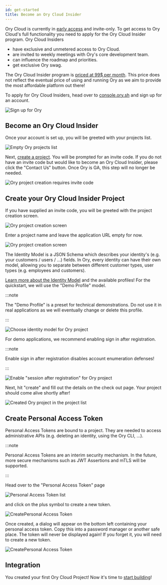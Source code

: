 ```yaml
---
id: get-started
title: Become an Ory Cloud Insider
---
```


Ory Cloud is currently in [early access](./early-access.mdx) and invite-only. To
get access to Ory Cloud's full functionality you need to apply for the Ory Cloud
Insider program. Ory Cloud Insiders

- have exclusive and unmetered access to Ory Cloud.
- are invited to weekly meetings with Ory's core development team.
- can influence the roadmap and priorities.
- get exclusive Ory swag.

The Ory Cloud Insider program is
[priced at 99$ per month](https://www.ory.sh/pricing/). This price does not
reflect the eventual price of using and running Ory as we aim to provide the
most affordable platform out there!

To apply for Ory Cloud Insiders, head over to
[console.ory.sh](https://console.ory.sh) and sign up for an account.

![Sign up for Ory](./images/get-started/signup.png)

## Become an Ory Cloud Insider

Once your account is set up, you will be greeted with your projects list.

![Empty Ory projects list](./images/get-started/project-list-empty.png)

Next, [create a project](https://console.ory.sh/projects/create). You will be
prompted for an invite code. If you do not have an invite code but would like to
become an Ory Cloud Insider, please click the "Contact Us" button. Once Ory is
GA, this step will no longer be needed.

![Ory project creation requires invite code](./images/get-started/create-project-invite-code.png)

## Create your Ory Cloud Insider Project

If you have supplied an invite code, you will be greeted with the project
creation screen.

![Ory project creation screen](./images/get-started/project-create.png)

Enter a project name and leave the application URL empty for now.

![Ory project creation screen](./images/get-started/project-create-details.png)

The Identity Model is a JSON Schema which describes your identity's (e.g. your
customers / users / ...) fields. In Ory, every identity can have their own
model, allowing you to separate between different customer types, user types
(e.g. employees and customers).

[Learn more about the Identity Model](concepts/identity.mdx) and the available
profiles! For the quickstart, we will use the "Demo Profile" model.

:::note

The "Demo Profile" is a preset for technical demonstrations. Do not use it in
real applications as we will eventually change or delete this profile.

:::

![Choose identity model for Ory project](./images/get-started/project-create-identity-model.png)

For demo applications, we recommend enabling sign in after registration.

:::note

Enable sign in after registration disables account enumeration defenses!

:::

![Enable "session after registration" for Ory project](./images/get-started/project-create-session-hook.png)

Next, hit "create" and fill out the details on the check out page. Your project
should come alive shortly after!

![Created Ory project in the project list](./images/get-started/project-created.png)

## Create Personal Access Token

Personal Access Tokens are bound to a project. They are needed to access
administrative APIs (e.g. deleting an identity, using the Ory CLI, ...).

:::note

Personal Access Tokens are an interim security mechanism. In the future, more
secure mechanisms such as JWT Assertions and mTLS will be supported.

:::

Head over to the "Personal Access Token" page

![Personal Access Token list](./images/get-started/pat-list.png)

and click on the plus symbol to create a new token.

![CreatePersonal Access Token](./images/get-started/pat-create.png)

Once created, a dialog will appear on the bottom left containing your personal
access token. Copy this into a password manager or another safe place. The token
will never be displayed again! If you forget it, you will need to create a new
token.

![CreatePersonal Access Token](./images/get-started/pat-ready.png)

## Integration

You created your first Ory Cloud Project! Now it's time to
[start building](./start-building.mdx)!
